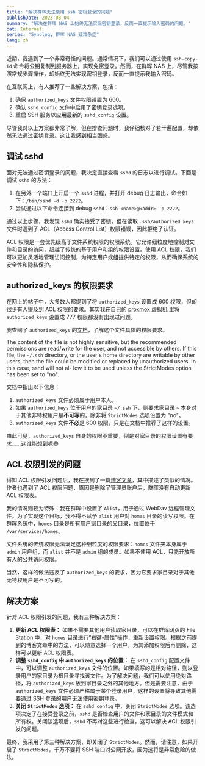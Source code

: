 ```yaml
---
title: "解决群晖无法使用 ssh 密钥登录的问题"
publishDate: 2023-08-04
summary: "解决在群晖 NAS 上始终无法实现密钥登录，反而一直提示输入密码的问题。"
cat: Internet
series: "Synology 群晖 NAS 疑难杂症"
lang: zh
---
```


近期，我遇到了一个非常奇怪的问题。通常情况下，我们可以通过使用 `ssh-copy-id` 命令将公钥复制到服务器上，实现免密登录。然而，在群晖 NAS 上，尽管我按照常规步骤操作，却始终无法实现密钥登录，反而一直提示我输入密码。

在互联网上，有人推荐了一些解决方案，包括：

1. 确保 `authorized_keys` 文件权限设置为 600。
2. 确认 `sshd_config` 文件中启用了密钥登录选项。
3. 重启 SSH 服务以应用最新的 `sshd_config` 设置。

尽管我对以上方案都非常了解，但在排查问题时，我仔细核对了若干遍配置，却依然无法通过密钥登录。这让我感到相当困惑。

## 调试 sshd

面对无法通过密钥登录的问题，我决定直接查看 `sshd` 的日志以进行调试。下面是调试 `sshd` 的方法：

1. 在另外一个端口上开启一个 `sshd` 进程，并打开 debug 日志输出，命令如下：`/bin/sshd -d -p 2222`。
2. 尝试通过以下命令连接到 debug `sshd`：`ssh <name>@<addr> -p 2222`。

通过以上步骤，我发现 `sshd` 确实接受了密钥，但在读取 `.ssh/authorized_keys` 文件时遇到了 ACL（Access Control List）权限错误，因此拒绝了认证。

<Callout title="什么是 ACL 权限" icon="🔐">
  ACL
  权限是一套优先级高于文件系统权限的权限系统。它允许细粒度地控制对文件和目录的访问，超越了传统的基于用户和组的权限设置。使用
  ACL
  权限，我们可以更加灵活地管理访问控制，为特定用户或组提供特定的权限，从而确保系统的安全性和隐私保护。
</Callout>

## authorized_keys 的权限要求

在网上的帖子中，大多数人都提到了将 `authorized_keys` 设置成 600 权限，但却很少有人提及到 ACL 权限的要求。其实我在自己的 [proxmox 虚拟机](/posts/proxmox) 里将 `authorized_keys` 设置成 777 权限都没有出现过问题。

我查阅了 `authorized_keys` 的[文档](http://man.he.net/man5/authorized_keys)，了解这个文件具体的权限要求。

<Quote
  cite="SSHD(8)"
  subcite="BSD System Manager's Manual"
  url="http://man.he.net/man5/authorized_keys">
  The content of the file is not highly sensitive, but the recommended
  permissions are read/write for the user, and not accessible by
  others. If this file, the `~/.ssh` directory, or the user's home
  directory are writable by other users, then the file could be
  modified or replaced by unauthorized users. In this case, sshd will
  not al- low it to be used unless the StrictModes option has been set
  to "no".
</Quote>

文档中指出以下信息：

1. `authorized_keys` 文件必须属于用户本人。
2. 如果 `authorized_keys` 位于用户的家目录 `~/.ssh` 下，则要求家目录 `~` 本身对于其他非特权用户是**不可写**的，除非将 `StrictModes` 选项设置为 "no"。
3. `authorized_keys` 文件**不必**是 600 权限，只是在文档中推荐了这样的设置。

由此可见，`authorized_keys` 自身的权限不重要，倒是对家目录的权限设置有要求……这谁能想到呢😅

## ACL 权限引发的问题

得知 ACL 权限引发问题后，我在搜到了一篇[博客文章](https://kiritox.me/fixing-bad-acl-permission-on-my-synology-nas/)，其中描述了类似的情况。作者也遇到了 ACL 权限问题，原因是删除了管理员账户后，群晖没有自动更新 ACL 权限表。

我的情况则较为特殊：我在群晖中设置了 `Alist`，用于通过 WebDav 远程管理文件。为了实现这个目标，我不得不赋予 `alist` 用户对 `homes` 目录的读写权限。在群晖系统中，`homes` 目录是所有用户家目录的父目录，位置位于 `/var/services/homes`。

文件系统的传统权限无法满足这种细粒度的权限要求：`homes` 文件夹本身属于 `admin` 用户组，而 `alist` 并不是 `admin` 组的成员。如果不使用 ACL，只能开放所有人的公共访问权限。

当然，这样的做法违反了 `authorized_keys` 的要求，因为它要求家目录对于其他无特权用户是不可写的。

## 解决方案

针对 ACL 权限引发的问题，我有三种解决方案：

1. **更新 ACL 权限表：** 如果不需要其他用户读取家目录，可以在群晖网页的 File Station 中，对 `homes` 目录进行“右键-属性”操作，重新设置权限。根据之前提到的博客文章中的方法，可以随意选择一个用户，为其添加权限后再删除，这样可以更新 ACL 权限表。
2. **调整 `sshd_config` 中 `authorized_keys` 的位置：** 在 `sshd_config` 配置文件中，可以调整 `authorized_keys` 文件的位置。如果填写的是相对路径，则以登录用户的家目录为根目录寻找该文件。为了解决问题，我们可以使用绝对路径，将 `authorized_keys` 放到家目录之外的其他地方。但是需要注意，由于 `authorized_keys` 文件必须严格属于某个登录用户，这样的设置将导致其他需要通过 SSH 登录的用户无法使用密钥登录。
3. **关闭 `StrictModes` 选项：** 在 `sshd_config` 中，关闭 `StrictModes` 选项。该选项决定了在接受登录之前，`sshd` 是否检查用户的文件和家目录的文件模式和所有权。关闭该选项后，`sshd` 不再对这些进行检查，这可以解决 ACL 权限引发的问题。

最终，我采用了第三种解决方案，即关闭了 `StrictModes`。然而，请注意，如果开启了 `StrictModes`，千万不要将 SSH 端口对公网开放，因为这将是非常危险的做法。
